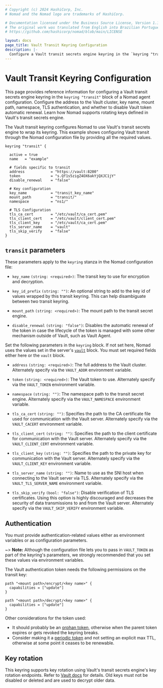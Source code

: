 ```yaml
---
# Copyright (c) 2024 HashiCorp, Inc.
# Nomad and the Nomad logo are trademarks of HashiCorp.

# Documentation licensed under the Business Source License, Version 1.1.
# The original work was translated from English into Brazilian Portuguese.
# https://github.com/hashicorp/nomad/blob/main/LICENSE

layout: docs
page_title: Vault Transit Keyring Configuration
description: |-
  Configure a Vault transit secrets engine keyring in the `keyring "transit"` block of a Nomad agent configuration. Configure the address to the Vault cluster, key name, mount path, namespace, TLS authentication, and whether to disable Vault token automatic renewal. Learn how Nomad supports rotating keys defined in Vault's transit secrets engine.
---
```


# Vault Transit Keyring Configuration

This page provides reference information for configuring a Vault transit secrets
engine keyring in the `keyring "transit"` block of a Nomad agent configuration.
Configure the address to the Vault cluster, key name, mount path, namespace, TLS
authentication, and whether to disable Vault token automatic renewal. Learn how
Nomad supports rotating keys defined in Vault's transit secrets engine.

The Vault transit keyring configures Nomad to use Vault's transit secrets engine
to wrap its keyring. This example shows configuring Vault transit through the
Nomad configuration file by providing all the required values.

```hcl
keyring "transit" {

  active = true
  name   = "example"

  # fields specific to transit
  address            = "https://vault:8200"
  token              = "s.Qf1s5zigZ4OX6akYjQXJC1jY"
  disable_renewal    = "false"

  # Key configuration
  key_name           = "transit_key_name"
  mount_path         = "transit/"
  namespace          = "ns1/"

  # TLS Configuration
  tls_ca_cert        = "/etc/vault/ca_cert.pem"
  tls_client_cert    = "/etc/vault/client_cert.pem"
  tls_client_key     = "/etc/vault/ca_cert.pem"
  tls_server_name    = "vault"
  tls_skip_verify    = "false"
}
```

## `transit` parameters

These parameters apply to the `keyring` stanza in the Nomad configuration file:

- `key_name` `(string: <required>)`: The transit key to use for encryption and
  decryption.

- `key_id_prefix` `(string: "")`: An optional string to add to the key id of
  values wrapped by this transit keyring. This can help disambiguate between two
  transit keyring.

- `mount_path` `(string: <required>)`: The mount path to the transit secret
  engine.

- `disable_renewal` `(string: "false")`: Disables the automatic renewal of the
  token in case the lifecycle of the token is managed with some other mechanism
  outside of Vault, such as Vault Agent.

Set the following parameters in the `keyring` block. If not set here, Nomad uses
the values set in the server's [`vault`][vault_config] block. You must set
required fields either here or the `vault` block.

- `address` `(string: <required>)`: The full address to the Vault cluster.
  Alternately specify via the `VAULT_ADDR` environment variable.

- `token` `(string: <required>)`: The Vault token to use. Alternately specify
  via the `VAULT_TOKEN` environment variable.

- `namespace` `(string: "")`: The namespace path to the transit secret engine.
   Alternately specify via the `VAULT_NAMESPACE` environment variable.

- `tls_ca_cert` `(string: "")`: Specifies the path to the CA certificate file
  used for communication with the Vault server. Alternately specify via the
  `VAULT_CACERT` environment variable.

- `tls_client_cert` `(string: "")`: Specifies the path to the client certificate
  for communication with the Vault server. Alternately specify via the
  `VAULT_CLIENT_CERT` environment variable.

- `tls_client_key` `(string: "")`: Specifies the path to the private key for
  communication with the Vault server. Alternately specify via the
  `VAULT_CLIENT_KEY` environment variable.

- `tls_server_name` `(string: "")`: Name to use as the SNI host when connecting
  to the Vault server via TLS. Alternately specify via the
  `VAULT_TLS_SERVER_NAME` environment variable.

- `tls_skip_verify` `(bool: "false")`: Disable verification of TLS certificates.
  Using this option is highly discouraged and decreases the security of data
  transmissions to and from the Vault server. Alternately specify via the
  `VAULT_SKIP_VERIFY` environment variable.

## Authentication

You must provide authentication-related values either as environment variables
or as configuration parameters.

~> **Note:** Although the configuration file lets you to pass in `VAULT_TOKEN`
as part of the keyring's parameters, we strongly recommended that you set these
values via environment variables.

The Vault authentication token needs the following permissions on the transit
key:

```hcl
path "<mount path>/encrypt/<key name>" {
  capabilities = ["update"]
}

path "<mount path>/decrypt/<key name>" {
  capabilities = ["update"]
}
```

Other considerations for the token used:
* It should probably be an [orphan token][], otherwise when the parent token
  expires or gets revoked the keyring breaks.
* Consider making it a [periodic token][] and not setting an explicit max TTL,
  otherwise at some point it ceases to be renewable.

## Key rotation

This keyring supports key rotation using Vault's transit secrets engine's key
rotation endpoints. Refer to [Vault docs][rotate_doc] for details. Old keys must
not be disabled or deleted and are used to decrypt older data.

[orphan token]: /vault/docs/concepts/tokens#token-hierarchies-and-orphan-tokens
[periodic token]: /vault/docs/concepts/tokens#periodic-tokens
[rotate_doc]: /vault/api-docs/secret/transit#rotate-key
[vault_config]: https://developer.hashicorp.com/nomad/docs/configuration/vault
